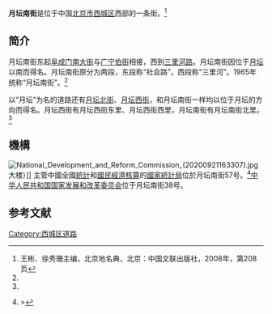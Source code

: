 {{Coord|39.91260|116.34162|type:landmark_region:CN-11_source:GoogleMaps|display=title}}
{{Infobox China Road
|路牌类型 = Beijing
|道路方向 = WE
|中文道路名称 = 月坛南街
|道路名称拼音 = YUETAN NANJIE
|图片 =File:Yuetan South St at Sanlihe North 2nd Alley (20220224173124).jpg
|图片说明 = 月坛南街与三里河北二巷交口东望
|道路属性 = 
|道路总长度 = 1.9
|车速限制 = 
|行车线数量 = 双向4车道
|所在地区 = [[北京市|北京市]][[西城区|西城区]]
|起点 =[[阜成门南大街|阜成门南大街]]
|终点 =[[三里河路|三里河路]]
|路段主要建筑 = [[首都医科大学附属北京儿童医院|首都医科大学附属北京儿童医院]]<br />[[月坛体育中心|月坛体育中心]]<br>[[北京市体检中心|北京市体检中心]]<br>[[中国金币总公司|中国金币总公司]]<br>[[国家信访局|国家信访局]]<br>[[中国泰尔实验室|中国泰尔实验室]]<br>[[国家烟草专卖局|国家烟草专卖局]]<br>[[新华大厦|新华大厦]]<br>[[万方西单商场|万方西单商场]]<br>[[国务院港澳事务办公室|国务院港澳事务办公室]]<br>[[中国人民银行|中国人民银行]]营业管理部<br>[[国家发展和改革委员会|国家发展和改革委员会]]
}}
'''月坛南街'''是位于中国[[北京市|北京市]][[西城区|西城区]]西部的一条街。<ref name=bjdmd>王彬、徐秀珊主编，北京地名典，北京：中国文联出版社，2008年，第208页</ref>

==简介==
月坛南街东起[[阜成门南大街|阜成门南大街]]与[[广宁伯街|广宁伯街]]相接，西到[[三里河路|三里河路]]。月坛南街因位于[[月坛|月坛]]以南而得名。月坛南街原分为两段，东段称“社会路”，西段称“三里河”。1965年统称“月坛南街”。<ref name=bjdmd/>

以“月坛”为名的道路还有[[月坛北街|月坛北街]]、[[月坛西街|月坛西街]]，和月坛南街一样均以位于月坛的方向而得名。月坛西街有月坛西街东里、月坛西街西里，月坛南街有月坛南街北里。<ref name=bjdmd/>

== 機構 ==
[[File:National_Development_and_Reform_Commission_(20200921163307).jpg|thumb]]大楼）]]
主管中國全國[[統計|統計]]和[[國民經濟核算|國民經濟核算]]的[[國家統計局|國家統計局]]位於月坛南街57号。<ref>{{Cite web|url=http://www.stats.gov.cn/|title=國家統計局 National Bureau of Statistics|access-date=2019-06-14|archive-date=2011-05-14|archive-url=https://web.archive.org/web/20110514183006/http://www.stats.gov.cn/|dead-url=no}}></ref>[[中华人民共和国国家发展和改革委员会|中华人民共和国国家发展和改革委员会]]位于月坛南街38号。

==参考文献==
{{reflist}}

[[Category:西城区道路|Category:西城区道路]]